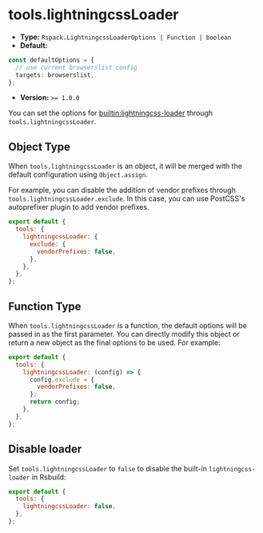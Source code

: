 # tools.lightningcssLoader

- **Type:** `Rspack.LightningcssLoaderOptions | Function | boolean`
- **Default:**

```ts
const defaultOptions = {
  // use current browserslist config
  targets: browserslist,
};
```

- **Version:** `>= 1.0.0`

You can set the options for [builtin:lightningcss-loader](https://rspack.dev/guide/features/builtin-lightningcss-loader) through `tools.lightningcssLoader`.

## Object Type

When `tools.lightningcssLoader` is an object, it will be merged with the default configuration using `Object.assign`.

For example, you can disable the addition of vendor prefixes through `tools.lightningcssLoader.exclude`. In this case, you can use PostCSS's autoprefixer plugin to add vendor prefixes.

```js
export default {
  tools: {
    lightningcssLoader: {
      exclude: {
        vendorPrefixes: false,
      },
    },
  },
};
```

## Function Type

When `tools.lightningcssLoader` is a function, the default options will be passed in as the first parameter. You can directly modify this object or return a new object as the final options to be used. For example:

```js
export default {
  tools: {
    lightningcssLoader: (config) => {
      config.exclude = {
        vendorPrefixes: false,
      };
      return config;
    },
  },
};
```

## Disable loader

Set `tools.lightningcssLoader` to `false` to disable the built-in `lightningcss-loader` in Rsbuild:

```js
export default {
  tools: {
    lightningcssLoader: false,
  },
};
```
